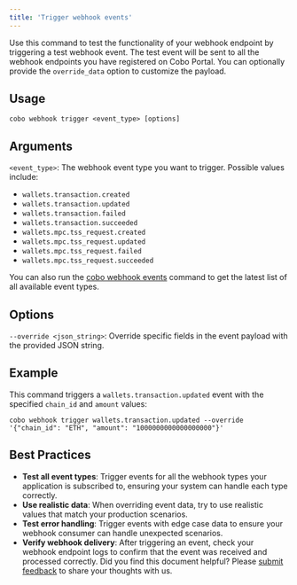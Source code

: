 ```yaml
---
title: 'Trigger webhook events'
---
```


Use this command to test the functionality of your webhook endpoint by triggering a test webhook event. The test event will be sent to all the webhook endpoints you have registered on Cobo Portal. You can optionally provide the `override_data` option to customize the payload.

## Usage

```shell
cobo webhook trigger <event_type> [options]
```

## Arguments
`<event_type>`: The webhook event type you want to trigger. Possible values include:
  - `wallets.transaction.created`
  - `wallets.transaction.updated`
  - `wallets.transaction.failed`
  - `wallets.transaction.succeeded`
  - `wallets.mpc.tss_request.created`
  - `wallets.mpc.tss_request.updated`
  - `wallets.mpc.tss_request.failed`
  - `wallets.mpc.tss_request.succeeded`

  <Info>You can also run the [cobo webhook events](/v2/developer-tools/cobo-cli/event-types) command to get the latest list of all available event types.</Info>

## Options
`--override <json_string>`: Override specific fields in the event payload with the provided JSON string.

## Example

This command triggers a `wallets.transaction.updated` event with the specified `chain_id` and `amount` values:

```shell
cobo webhook trigger wallets.transaction.updated --override '{"chain_id": "ETH", "amount": "1000000000000000000"}'
```

## Best Practices
- **Test all event types**: Trigger events for all the webhook types your application is subscribed to, ensuring your system can handle each type correctly.
- **Use realistic data**: When overriding event data, try to use realistic values that match your production scenarios.
- **Test error handling**: Trigger events with edge case data to ensure your webhook consumer can handle unexpected scenarios.
- **Verify webhook delivery**: After triggering an event, check your webhook endpoint logs to confirm that the event was received and processed correctly.
<Tip>Did you find this document helpful? Please [submit feedback](https://forms.zohopublic.com/cobo/form/DocumentFeedbackForm/formperma/QvLOhxJv1_JMsJ-1dleZ8Itb_7rzN-LtgvsDdxosoVI) to share your thoughts with us.</Tip>